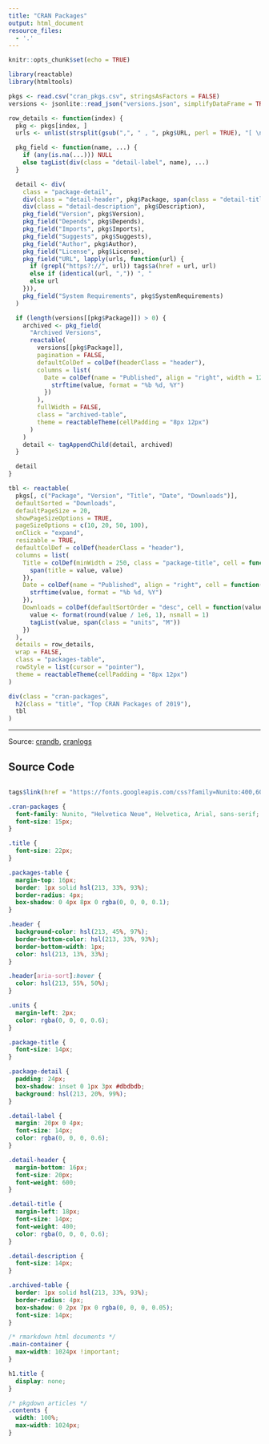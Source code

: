 ```yaml
---
title: "CRAN Packages"
output: html_document
resource_files:
  - '.'
---
```


```r
knitr::opts_chunk$set(echo = TRUE)
```

```r
library(reactable)
library(htmltools)

pkgs <- read.csv("cran_pkgs.csv", stringsAsFactors = FALSE)
versions <- jsonlite::read_json("versions.json", simplifyDataFrame = TRUE)

row_details <- function(index) {
  pkg <- pkgs[index, ]
  urls <- unlist(strsplit(gsub(",", " , ", pkg$URL, perl = TRUE), "[ \n]"))

  pkg_field <- function(name, ...) {
    if (any(is.na(...))) NULL
    else tagList(div(class = "detail-label", name), ...)
  }

  detail <- div(
    class = "package-detail",
    div(class = "detail-header", pkg$Package, span(class = "detail-title", pkg$Title)),
    div(class = "detail-description", pkg$Description),
    pkg_field("Version", pkg$Version),
    pkg_field("Depends", pkg$Depends),
    pkg_field("Imports", pkg$Imports),
    pkg_field("Suggests", pkg$Suggests),
    pkg_field("Author", pkg$Author),
    pkg_field("License", pkg$License),
    pkg_field("URL", lapply(urls, function(url) {
      if (grepl("https?://", url)) tags$a(href = url, url)
      else if (identical(url, ",")) ", "
      else url
    })),
    pkg_field("System Requirements", pkg$SystemRequirements)
  )

  if (length(versions[[pkg$Package]]) > 0) {
    archived <- pkg_field(
      "Archived Versions",
      reactable(
        versions[[pkg$Package]],
        pagination = FALSE,
        defaultColDef = colDef(headerClass = "header"),
        columns = list(
          Date = colDef(name = "Published", align = "right", width = 120, cell = function(value) {
            strftime(value, format = "%b %d, %Y")
          })
        ),
        fullWidth = FALSE,
        class = "archived-table",
        theme = reactableTheme(cellPadding = "8px 12px")
      )
    )
    detail <- tagAppendChild(detail, archived)
  }

  detail
}

tbl <- reactable(
  pkgs[, c("Package", "Version", "Title", "Date", "Downloads")],
  defaultSorted = "Downloads",
  defaultPageSize = 20,
  showPageSizeOptions = TRUE,
  pageSizeOptions = c(10, 20, 50, 100),
  onClick = "expand",
  resizable = TRUE,
  defaultColDef = colDef(headerClass = "header"),
  columns = list(
    Title = colDef(minWidth = 250, class = "package-title", cell = function(value) {
      span(title = value, value)
    }),
    Date = colDef(name = "Published", align = "right", cell = function(value) {
      strftime(value, format = "%b %d, %Y")
    }),
    Downloads = colDef(defaultSortOrder = "desc", cell = function(value) {
      value <- format(round(value / 1e6, 1), nsmall = 1)
      tagList(value, span(class = "units", "M"))
    })
  ),
  details = row_details,
  wrap = FALSE,
  class = "packages-table",
  rowStyle = list(cursor = "pointer"),
  theme = reactableTheme(cellPadding = "8px 12px")
)

div(class = "cran-packages",
  h2(class = "title", "Top CRAN Packages of 2019"),
  tbl
)
```

---

Source: [crandb](https://github.com/r-hub/crandb), [cranlogs](https://github.com/r-hub/cranlogs)

<h2>Source Code</h2>

```r
```

```r
tags$link(href = "https://fonts.googleapis.com/css?family=Nunito:400,600,700&display=fallback", rel = "stylesheet")
```

```css
.cran-packages {
  font-family: Nunito, "Helvetica Neue", Helvetica, Arial, sans-serif;
  font-size: 15px;
}

.title {
  font-size: 22px;
}

.packages-table {
  margin-top: 16px;
  border: 1px solid hsl(213, 33%, 93%);
  border-radius: 4px;
  box-shadow: 0 4px 8px 0 rgba(0, 0, 0, 0.1);
}

.header {
  background-color: hsl(213, 45%, 97%);
  border-bottom-color: hsl(213, 33%, 93%);
  border-bottom-width: 1px;
  color: hsl(213, 13%, 33%);
}

.header[aria-sort]:hover {
  color: hsl(213, 55%, 50%);
}

.units {
  margin-left: 2px;
  color: rgba(0, 0, 0, 0.6);
}

.package-title {
  font-size: 14px;
}

.package-detail {
  padding: 24px;
  box-shadow: inset 0 1px 3px #dbdbdb;
  background: hsl(213, 20%, 99%);
}

.detail-label {
  margin: 20px 0 4px;  
  font-size: 14px;
  color: rgba(0, 0, 0, 0.6);
}

.detail-header {
  margin-bottom: 16px;
  font-size: 20px;
  font-weight: 600;
}

.detail-title {
  margin-left: 18px;
  font-size: 14px;
  font-weight: 400;
  color: rgba(0, 0, 0, 0.6);
}

.detail-description {
  font-size: 14px;
}

.archived-table {
  border: 1px solid hsl(213, 33%, 93%);
  border-radius: 4px;
  box-shadow: 0 2px 7px 0 rgba(0, 0, 0, 0.05);
  font-size: 14px;
}
```


```css
/* rmarkdown html documents */
.main-container {
  max-width: 1024px !important;
}

h1.title {
  display: none;
}

/* pkgdown articles */
.contents {
  width: 100%;
  max-width: 1024px;
}
```
